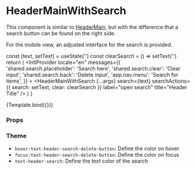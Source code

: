
<Meta
  title="Components/Header/HeaderMainWithSearch"
  component={HeaderMainWithSearch}
/>

# HeaderMainWithSearch

This component is similar to [HeaderMain](/docs/components-header-headermain--default-story), but with the difference that a search button can be found on the right side.

For the mobile view, an adjusted interface for the search is provided.

  const [text, setText] = useState('')
  const clearSearch = () => setText('')
  return (
    <IntlProvider
      locale="en"
      messages={{
        'shared.search.placeholder': 'Search here',
        'shared.search.clear': 'Clear input',
        'shared.search.back': 'Delete input',
        'app.nav.menu': 'Search for items',
      }}
    >
      <MenuProvider>
        <HeaderMainWithSearch
          {...args}
          search={text}
          searchActions={{ search: setText, clear: clearSearch }}
          label="open search"
          title="Header Title"
        />
      </MenuProvider>
    </IntlProvider>
  )
}

<Canvas>
  <Story name="Default">{Template.bind({})}</Story>
</Canvas>

### Props

<ArgsTable story="Default" />

### Theme

- `hover:text-header-search-delete-button`: Define the color on hover
- `focus:text-header-search-delete-button`: Define the color on focus
- `text-header-search`: Define the text color of the search
